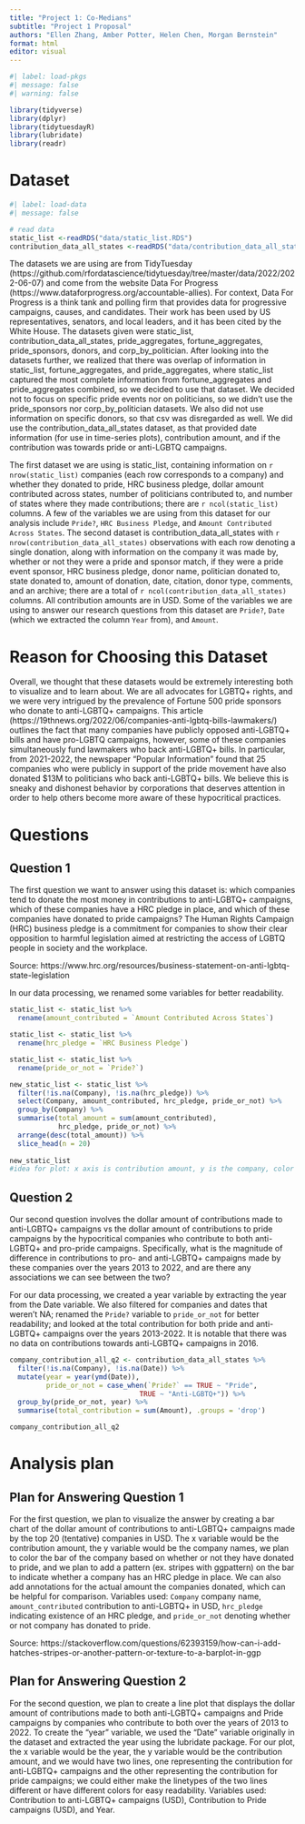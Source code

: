 ```yaml
---
title: "Project 1: Co-Medians"
subtitle: "Project 1 Proposal"
authors: "Ellen Zhang, Amber Potter, Helen Chen, Morgan Bernstein"
format: html
editor: visual
---
```


```r
#| label: load-pkgs
#| message: false
#| warning: false

library(tidyverse)
library(dplyr)
library(tidytuesdayR)
library(lubridate)
library(readr)
```

# Dataset

```r
#| label: load-data
#| message: false

# read data 
static_list <-readRDS("data/static_list.RDS")
contribution_data_all_states <-readRDS("data/contribution_data_all_states.RDS")
```

The datasets we are using are from TidyTuesday (https://github.com/rfordatascience/tidytuesday/tree/master/data/2022/2022-06-07) and come from the website Data For Progress (https://www.dataforprogress.org/accountable-allies). For context, Data For Progress is a think tank and polling firm that provides data for progressive campaigns, causes, and candidates. Their work has been used by US representatives, senators, and local leaders, and it has been cited by the White House. The datasets given were static_list, contribution_data_all_states, pride_aggregates, fortune_aggregates, pride_sponsors, donors, and corp_by_politician. After looking into the datasets further, we realized that there was overlap of information in static_list, fortune_aggregates, and pride_aggregates, where static_list captured the most complete information from fortune_aggregates and pride_aggregates combined, so we decided to use that dataset. We decided not to focus on specific pride events nor on politicians, so we didn't use the pride_sponsors nor corp_by_politician datasets. We also did not use information on specific donors, so that csv was disregarded as well. We did use the contribution_data_all_states dataset, as that provided date information (for use in time-series plots), contribution amount, and if the contribution was towards pride or anti-LGBTQ campaigns.

The first dataset we are using is static_list, containing information on `r nrow(static_list)` companies (each row corresponds to a company) and whether they donated to pride, HRC business pledge, dollar amount contributed across states, number of politicians contributed to, and number of states where they made contributions; there are `r ncol(static_list)` columns. A few of the variables we are using from this dataset for our analysis include `Pride?`, `HRC Business Pledge`, and `Amount Contributed Across States`. The second dataset is contribution_data_all_states with `r nrow(contribution_data_all_states)` observations with each row denoting a single donation, along with information on the company it was made by, whether or not they were a pride and sponsor match, if they were a pride event sponsor, HRC business pledge, donor name, politician donated to, state donated to, amount of donation, date, citation, donor type, comments, and an archive; there are a total of `r ncol(contribution_data_all_states)` columns. All contribution amounts are in USD. Some of the variables we are using to answer our research questions from this dataset are `Pride?`, `Date` (which we extracted the column `Year` from), and `Amount`.

# Reason for Choosing this Dataset

Overall, we thought that these datasets would be extremely interesting both to visualize and to learn about. We are all advocates for LGBTQ+ rights, and we were very intrigued by the prevalence of Fortune 500 pride sponsors who donate to anti-LGBTQ+ campaigns. This article (https://19thnews.org/2022/06/companies-anti-lgbtq-bills-lawmakers/) outlines the fact that many companies have publicly opposed anti-LGBTQ+ bills and have pro-LGBTQ campaigns, however, some of these companies simultaneously fund lawmakers who back anti-LGBTQ+ bills. In particular, from 2021-2022, the newspaper "Popular Information" found that 25 companies who were publicly in support of the pride movement have also donated $13M to politicians who back anti-LGBTQ+ bills. We believe this is sneaky and dishonest behavior by corporations that deserves attention in order to help others become more aware of these hypocritical practices.

# Questions

## Question 1

The first question we want to answer using this dataset is: which companies tend to donate the most money in contributions to anti-LGBTQ+ campaigns, which of these companies have a HRC pledge in place, and which of these companies have donated to pride campaigns? The Human Rights Campaign (HRC) business pledge is a commitment for companies to show their clear opposition to harmful legislation aimed at restricting the access of LGBTQ people in society and the workplace.

Source: https://www.hrc.org/resources/business-statement-on-anti-lgbtq-state-legislation

In our data processing, we renamed some variables for better readability.

```r
static_list <- static_list %>%
  rename(amount_contributed = `Amount Contributed Across States`)

static_list <- static_list %>%
  rename(hrc_pledge = `HRC Business Pledge`)

static_list <- static_list %>%
  rename(pride_or_not = `Pride?`)

new_static_list <- static_list %>%  
  filter(!is.na(Company), !is.na(hrc_pledge)) %>%
  select(Company, amount_contributed, hrc_pledge, pride_or_not) %>%
  group_by(Company) %>%
  summarise(total_amount = sum(amount_contributed),
            hrc_pledge, pride_or_not) %>%
  arrange(desc(total_amount)) %>%
  slice_head(n = 20)
  
new_static_list
#idea for plot: x axis is contribution amount, y is the company, color whether or not have donated to pride, made stripes or another pattern if there's an HRC business pledge
```

## Question 2

Our second question involves the dollar amount of contributions made to anti-LGBTQ+ campaigns vs the dollar amount of contributions to pride campaigns by the hypocritical companies who contribute to both anti-LGBTQ+ and pro-pride campaigns. Specifically, what is the magnitude of difference in contributions to pro- and anti-LGBTQ+ campaigns made by these companies over the years 2013 to 2022, and are there any associations we can see between the two?

For our data processing, we created a year variable by extracting the year from the Date variable. We also filtered for companies and dates that weren't NA; renamed the `Pride?` variable to `pride_or_not` for better readability; and looked at the total contribution for both pride and anti-LGBTQ+ campaigns over the years 2013-2022. It is notable that there was no data on contributions towards anti-LGBTQ+ campaigns in 2016.

```r
company_contribution_all_q2 <- contribution_data_all_states %>%
  filter(!is.na(Company), !is.na(Date)) %>%
  mutate(year = year(ymd(Date)),
         pride_or_not = case_when(`Pride?` == TRUE ~ "Pride",
                                TRUE ~ "Anti-LGBTQ+")) %>%
  group_by(pride_or_not, year) %>%
  summarise(total_contribution = sum(Amount), .groups = 'drop')

company_contribution_all_q2
```

# Analysis plan

## Plan for Answering Question 1

For the first question, we plan to visualize the answer by creating a bar chart of the dollar amount of contributions to anti-LGBTQ+ campaigns made by the top 20 (tentative) companies in USD. The x variable would be the contribution amount, the y variable would be the company names, we plan to color the bar of the company based on whether or not they have donated to pride, and we plan to add a pattern (ex. stripes with ggpattern) on the bar to indicate whether a company has an HRC pledge in place. We can also add annotations for the actual amount the companies donated, which can be helpful for comparison. Variables used: `Company` company name, `amount_contributed` contribution to anti-LGBTQ+ in USD, `hrc_pledge` indicating existence of an HRC pledge, and `pride_or_not` denoting whether or not company has donated to pride.

Source: https://stackoverflow.com/questions/62393159/how-can-i-add-hatches-stripes-or-another-pattern-or-texture-to-a-barplot-in-ggp

## Plan for Answering Question 2

For the second question, we plan to create a line plot that displays the dollar amount of contributions made to both anti-LGBTQ+ campaigns and Pride campaigns by companies who contribute to both over the years of 2013 to 2022. To create the "year" variable, we used the "Date" variable originally in the dataset and extracted the year using the lubridate package. For our plot, the x variable would be the year, the y variable would be the contribution amount, and we would have two lines, one representing the contribution for anti-LGBTQ+ campaigns and the other representing the contribution for pride campaigns; we could either make the linetypes of the two lines different or have different colors for easy readability. Variables used: Contribution to anti-LGBTQ+ campaigns (USD), Contribution to Pride campaigns (USD), and Year.

